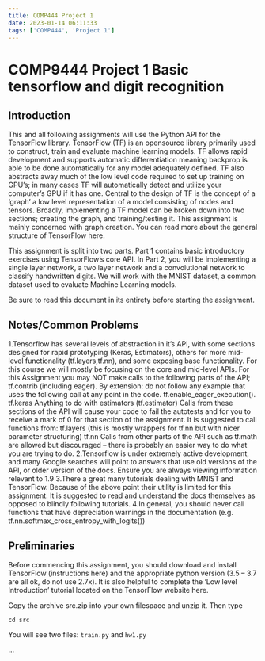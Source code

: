 ```yaml
---
title: COMP444 Project 1
date: 2023-01-14 06:11:33
tags: ['COMP444', 'Project 1']
---
```


# COMP9444 Project 1 Basic tensorflow and digit recognition

## Introduction

This and all following assignments will use the Python API for the TensorFlow library.
TensorFlow (TF) is an opensource library primarily used to construct, train and evaluate machine learning models.
TF allows rapid development and supports automatic differentiation  meaning backprop is able to be
done automatically for any model adequately defined. TF also abstracts away much of the low level
code required to set up training on GPU’s; in many cases TF will automatically detect and utilize
your computer’s GPU if it has one. Central to the design of TF is the concept of a ‘graph’ a low
level representation of a model consisting of nodes and tensors. Broadly, implementing a TF model
can be broken down into two sections; creating the graph, and training/testing it. This assignment
is mainly concerned with graph creation. You can read more about the general structure of TensorFlow here.


This assignment is split into two parts. Part 1 contains basic introductory exercises using TensorFlow’s core API. In Part 2, you will be implementing a single layer network, a two layer network and a convolutional network to classify handwritten digits. We will work with the MNIST dataset, a common dataset used to evaluate Machine Learning models.

Be sure to read this document in its entirety before starting the assignment.
## Notes/Common Problems
1.Tensorflow has several levels of abstraction in it’s API, with some sections designed for rapid prototyping (Keras, Estimators), others for more mid-level functionality (tf.layers,tf.nn), and some exposing base functionality. For this course we will mostly be focusing on the core and mid-level APIs. For this Assignment you may NOT make calls to the following parts of the API;
tf.contrib (including eager). By extension: do not follow any example that uses the following call at any point in the code. tf.enable_eager_execution().
tf.keras
Anything to do with estimators (tf.estimator)
Calls from these sections of the API will cause your code to fail the autotests and for you to receive a mark of 0 for that section of the assignment. It is suggested to call functions from:
tf.layers (this is mostly wrappers for tf.nn but with nicer parameter structuring)
tf.nn
Calls from other parts of the API such as tf.math are allowed but discouraged – there is probably an easier way to do what you are trying to do.
2.Tensorflow is under extremely active development, and many Google searches will point to answers that use old versions of the API, or older version of the docs. Ensure you are always viewing information relevant to 1.9
3.There a great many tutorials dealing with MNIST and TensorFlow. Because of the above point their utility is limited for this assignment. It is suggested to read and understand the docs themselves as opposed to blindly following tutorials.
4.In general, you should never call functions that have depreciation warnings in the documentation (e.g. tf.nn.softmax_cross_entropy_with_logits())
## Preliminaries
Before commencing this assignment, you should download and install TensorFlow (instructions here) and the appropriate python version (3.5 – 3.7 are all ok, do not use 2.7x). It is also helpful to complete the ‘Low level Introduction’ tutorial located on the TensorFlow website here.

Copy the archive src.zip into your own filespace and unzip it. Then type
```shell
cd src
```
You will see two files: `train.py` and `hw1.py`

...

